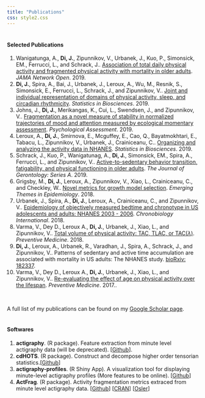 ---
title: "Publications"
css: style2.css
---
<link rel="stylesheet" href="academicons/css/academicons.min.css"/>

<script>
  (function(i,s,o,g,r,a,m){i['GoogleAnalyticsObject']=r;i[r]=i[r]||function(){
  (i[r].q=i[r].q||[]).push(arguments)},i[r].l=1*new Date();a=s.createElement(o),
  m=s.getElementsByTagName(o)[0];a.async=1;a.src=g;m.parentNode.insertBefore(a,m)
  })(window,document,'script','https://www.google-analytics.com/analytics.js','ga');

  ga('create', 'UA-99094202-1', 'auto');
  ga('send', 'pageview');

</script>

#

#
#### Selected Publications
1. Wanigatunga, A., __Di, J.__, Zipunnikov, V., Urbanek, J., Kuo, P., Simonsick, EM., Ferrucci, L., and Schrack, J.. [Association of total daily physical activity and fragmented physical activity with mortality in older adults](https://jamanetwork.com/journals/jamanetworkopen/fullarticle/2752084). _JAMA Network Open_. 2019.
2. __Di, J.__, Spira, A., Bai, J., Urbanek, J., Leroux, A., Wu, M., Resnik, S., Simonsick, E., Ferrucci, L., Schrack, J., and Zipunnikov, V.. [Joint and individual representation of domains of physical activity, sleep, and circadian rhythmicity](https://link.springer.com/article/10.1007/s12561-019-09236-4). _Statistics in Biosciences_. 2019. 
3. Johns, J., __Di, J.__, Merikangas, K., Cui, L., Swendsen, J., and Zipunnikov, V.. [Fragmentation as a novel measure of stability in normalized trajectories of mood and attention measured by ecological momentary assessment](https://psycnet.apa.org/doiLanding?doi=10.1037%2Fpas0000661). _Psychological Assessment_. 2019.
4. Leroux, A., __Di, J.__, Smirnova, E., Mcguffey, E., Cao, Q., Bayatmokhtari, E., Tabacu, L., Zipunnikov, V., Urbanek, J., Crainiceanu, C.. [Organizing and analyzing the activity data in NHANES](https://link.springer.com/article/10.1007/s12561-018-09229-9). _Statistics in Biosciences_. 2019.
5. Schrack, J., Kuo, P., Wanigatunag, A., __Di, J.__, Simonsick, EM., Spira, A., Ferrucci, L., and Zipunnikov, V.. [Active-to-sedentary behavior transition, fatigability, and physical functioning in older adults](https://academic.oup.com/biomedgerontology/advance-article/doi/10.1093/gerona/gly243/5144068). _The Journal of Gerontology: Series A_. 2019. 
6. Grigsby, M., __Di, J.__, Leroux, A., Zipunnikov, V., Xiao, L., Crainiceanu, C., and Checkley, W.. [Novel metrics for growth model selection](https://ete-online.biomedcentral.com/articles/10.1186/s12982-018-0072-z). _Emerging Themes in Epidemiology_. 2018. 
7. Urbanek, J., Spira, A., __Di, J.__, Leroux, A., Crainiceanu, C., and Zipunnikov, V.. [Epidemiology of objectively measured bedtime and chronotype in US adolescents and adults: NHANES 2003 - 2006](http://www.tandfonline.com/doi/full/10.1080/07420528.2017.1411359). _Chronobiology International_. 2018.
8. Varma, V., Dey D., Leroux A., __Di, J.__, Urbanek, J., Xiao, L., and Zipunnikov, V.. [Total volume of physical activity: TAC, TLAC, or TAC($\lambda$)](http://www.sciencedirect.com/science/article/pii/S0091743517303997). _Preventive Medicine_. 2018.
9. __Di, J.__, Leroux, A., Urbanek, R., Varadhan, J., Spira, A., Schrack, J., and Zipunnikov, V.. Patterns of sedentary and active time accumulation are associated with mortality in US adults: The NHANES study. [bioRxiv: 182337](http://www.biorxiv.org/content/early/2017/08/31/182337). 
10. Varma, V., Dey D., Leroux A., __Di, J.__, Urbanek, J., Xiao, L., and Zipunnikov, V.. [Re-evaluating the effect of age on physical activity over the lifespan](http://www.sciencedirect.com/science/article/pii/S0091743517301949). _Preventive Medicine_. 2017..

<br>

A full list of my publications can be found on my [Google Scholar page](https://scholar.google.com/citations?user=9YSnIL4AAAAJ&hl=en).
<br>
<br>


#### Softwares
1. __actigraphy__. (R package). Feature extraction from minute level actigraphy data (will be deprecated). [[Github](https://github.com/junruidi/actigraphy)].
2. __cdHOTS__. (R package). Construct and decompose higher order tensorian statistics.[[Github](https://github.com/junruidi/cdHOTS)]
3. __actigraphy-profiles__. (R Shiny App). A visualization tool for displaying minute-level actigraphy profiles (More features to be online). [[Github](https://github.com/junruidi/actigraphy-profiles)]
4. __ActFrag__. (R package). Activity fragmentation metrics extraced from minute level actigraphy data. [[Github](https://github.com/junruidi/ActFrag)] [[CRAN](https://cran.r-project.org/web/packages/ActFrag/index.html)]
[[Osler](https://oslerinhealth.org/package/ActFrag)]




